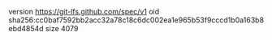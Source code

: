 version https://git-lfs.github.com/spec/v1
oid sha256:cc0baf7592bb2acc32a78c18c6dc002ea1e965b53f9cccd1b0a163b8ebd4854d
size 4079
